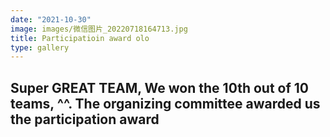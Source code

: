 ```yaml
---
date: "2021-10-30"
image: images/微信图片_20220718164713.jpg
title: Participatioin award olo
type: gallery
---
```



## Super GREAT TEAM, We won the 10th out of 10 teams, ^^. The organizing committee awarded us the participation award 